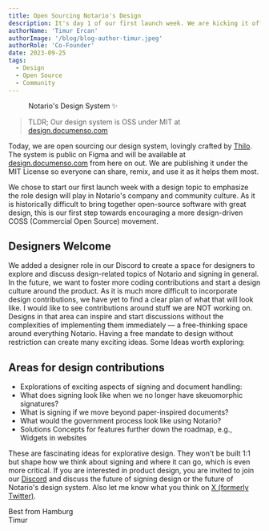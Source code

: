 ```yaml
---
title: Open Sourcing Notario's Design
description: It's day 1 of our first launch week. We are kicking it off by open sourcing Notario's design system! Let's go..
authorName: 'Timur Ercan'
authorImage: '/blog/blog-author-timur.jpeg'
authorRole: 'Co-Founder'
date: 2023-09-25
tags:
  - Design
  - Open Source
  - Community
---
```


<figure>
  <MdxNextImage
    src="/blog/designsystem.png"
    width="1260"
    height="630"
    alt="Notario's Design System"
  />

  <figcaption className="text-center">
   Notario's Design System ✨
  </figcaption>
</figure>

> TLDR; Our design system is OSS under MIT at [design.documenso.com](https://design.documenso.com)

Today, we are open sourcing our design system, lovingly crafted by [Thilo](https://twitter.com/thilokonzok). The system is public on Figma and will be available at [design.documenso.com](https://design.documenso.com) from here on out.
We are publishing it under the MIT License so everyone can share, remix, and use it as it helps them most.

We chose to start our first launch week with a design topic to emphasize the role design will play in Notario's company and community culture. As it is historically difficult to bring together open-source software with great design, this is our first step towards encouraging a more design-driven COSS (Commercial Open Source) movement.

## Designers Welcome

We added a designer role in our Discord to create a space for designers to explore and discuss design-related topics of Notario and signing in general. In the future, we want to foster more coding contributions and start a design culture around the product. As it is much more difficult to incorporate design contributions, we have yet to find a clear plan of what that will look like. I would like to see contributions around stuff we are NOT working on. Designs in that area can inspire and start discussions without the complexities of implementing them immediately — a free-thinking space around everything Notario. Having a free mandate to design without restriction can create many exciting ideas. Some Ideas worth exploring:

## Areas for design contributions

- Explorations of exciting aspects of signing and document handling:
- What does signing look like when we no longer have skeuomorphic signatures?
- What is signing if we move beyond paper-inspired documents?
- What would the government process look like using Notario?
- Solutions Concepts for features further down the roadmap, e.g., Widgets in websites

These are fascinating ideas for explorative design. They won't be built 1:1 but shape how we think about signing and where it can go, which is even more critical. If you are interested in product design, you are invited to join our [Discord](https://documen.so/discord) and discuss the future of signing design or the future of Notario's design system. Also let me know what you think on [X (formerly Twitter)](https://x.com/eltimuro).

Best from Hamburg\
Timur
